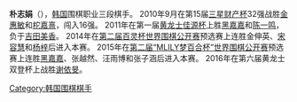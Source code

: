 '''朴志娟'''（{{bd|1991年|5月17日||}}），[[韩国|韩国]]围棋职业三段棋手。
2010年9月在第15届[[三星财产杯|三星财产杯]]32强战胜[[金惠敏_(棋手)|金惠敏]]和[[柁嘉熹|柁嘉熹]]，闯入16强。
2011年在第一届[[黄龙士佳源杯|黄龙士佳源杯]]上胜[[黑嘉嘉|黑嘉嘉]]和[[陈一鸣_(棋手)|陈一鸣]]，负于[[吉田美香|吉田美香]]。
2014年在[[第二届百灵杯世界围棋公开赛|第二届百灵杯世界围棋公开赛]]预选赛上连胜金伸英、[[宋容慧|宋容慧]]和[[杨梓|杨梓]]后进入本赛。
2015年在[[第二届“MLILY梦百合杯”世界围棋公开赛|第二届“MLILY梦百合杯”世界围棋公开赛]]预选赛上连胜[[黑嘉嘉|黑嘉嘉]]、张越然、汪雨博和张子涵后进入本赛。
2016年在第六届黄龙士双登杯上战胜[[谢依旻|谢依旻]]。

[[Category:韩国围棋棋手|Category:韩国围棋棋手]]